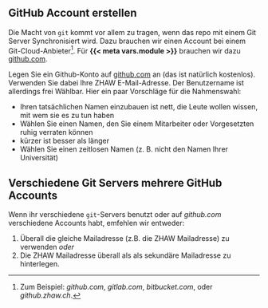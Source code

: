 

## GitHub Account erstellen

Die Macht von `git` kommt vor allem zu tragen, wenn das repo mit einem Git Server Synchronisiert wird. Dazu brauchen wir einen Account bei einem Git-Cloud-Anbieter[^git-servers]. Für **{{< meta vars.module >}}** brauchen wir dazu [github.com](https://github.com/). 

Legen Sie ein Github-Konto auf [github.com](https://github.com/) an (das ist natürlich kostenlos). Verwenden Sie dabei Ihre ZHAW E-Mail-Adresse. Der Benutzername ist allerdings frei Wählbar. Hier ein paar Vorschläge für die Nahmenswahl:

- Ihren tatsächlichen Namen einzubauen ist nett, die Leute wollen wissen, mit wem sie es zu tun haben
- Wählen Sie einen Namen, den Sie einem Mitarbeiter oder Vorgesetzten ruhig verraten können
- kürzer ist besser als länger
- Wählen Sie einen zeitlosen Namen (z. B. nicht den Namen Ihrer Universität)


:::{.callout-note}
## Verschiedene Git Servers mehrere GitHub Accounts

Wenn ihr verschiedene `git`-Servers benutzt oder auf *github.com* verschiedene Accounts habt, emfehlen wir entweder:

1. Überall die gleiche Mailadresse (z.B. die ZHAW Mailadresse) zu verwenden *oder*
2. Die ZHAW Mailadresse überall als als sekundäre Mailadresse zu hinterlegen.

:::

[^git-servers]: Zum Beispiel: *github.com*, *gitlab.com*, *bitbucket.com*, oder *github.zhaw.ch*. 

